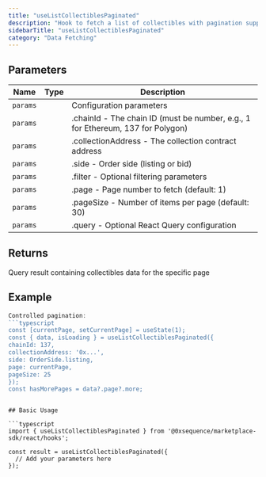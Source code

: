 ```yaml
---
title: "useListCollectiblesPaginated"
description: "Hook to fetch a list of collectibles with pagination support Fetches collectibles from the marketplace with support for filtering and pagination. Unlike the infinite query version, this hook fetches a specific page of results."
sidebarTitle: "useListCollectiblesPaginated"
category: "Data Fetching"
---
```


## Parameters

| Name | Type | Description |
|------|------|-------------|
| `params` |  | Configuration parameters |
| `params` |  | .chainId - The chain ID (must be number, e.g., 1 for Ethereum, 137 for Polygon) |
| `params` |  | .collectionAddress - The collection contract address |
| `params` |  | .side - Order side (listing or bid) |
| `params` |  | .filter - Optional filtering parameters |
| `params` |  | .page - Page number to fetch (default: 1) |
| `params` |  | .pageSize - Number of items per page (default: 30) |
| `params` |  | .query - Optional React Query configuration |

## Returns

Query result containing collectibles data for the specific page

## Example

```typescript
Controlled pagination:
```typescript
const [currentPage, setCurrentPage] = useState(1);
const { data, isLoading } = useListCollectiblesPaginated({
chainId: 137,
collectionAddress: '0x...',
side: OrderSide.listing,
page: currentPage,
pageSize: 25
});
const hasMorePages = data?.page?.more;
```
```

## Basic Usage

```typescript
import { useListCollectiblesPaginated } from '@0xsequence/marketplace-sdk/react/hooks';

const result = useListCollectiblesPaginated({
  // Add your parameters here
});
```

